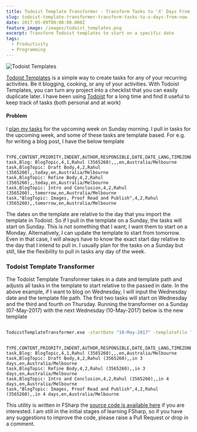 ```yaml
---
title: Todoist Template Transformer - Transform Tasks to 'X' Days From Now
slug: todoist-template-transformer-transform-tasks-to-x-days-from-now
date: 2017-05-09T00:00:00.000Z
feature_image: /images/todoist_templates.png
excerpt: Transform Todoist templates to start on a specific date
tags:
  - Productivity
  - Programming
---
```

![Todoist Templates](/images/todoist_templates.png)

[Todoist Templates](https://blog.todoist.com/2015/11/19/new-way-to-create-todoist-templates/) is a simple way to create tasks for any of your recurring activities. Be it blogging, cooking, or any of your activities. With Todoist Templates, you can turn any project into a checklist that you can easily duplicate later. I have been using [Todoist](/blog/todoist-manage-your-todo-list/) for a long time and find it useful to keep track of tasks (both personal and at work)

#### **Problem**

I [plan my tasks](/blog/experimenting-with-pomodoro-technique/) for the upcoming week on Sunday morning. I pull in tasks for the upcoming week, and some of these tasks are template based. For e.g. for writing a blog post, I have the below template

```text

TYPE,CONTENT,PRIORITY,INDENT,AUTHOR,RESPONSIBLE,DATE,DATE_LANG,TIMEZONE
task,Blog: BlogTopic,4,1,Rahul (3565260),,,en,Australia/Melbourne
task,BlogTopic: Draft Body,4,2,Rahul (3565260),,today,en,Australia/Melbourne
task,BlogTopic: Refine Body,4,2,Rahul (3565260),,today,en,Australia/Melbourne
task,BlogTopic: Intro and Conclusion,4,2,Rahul (3565260),,tomorrow,en,Australia/Melbourne
task,"BlogTopic: Images, Proof Read and Publish",4,2,Rahul (3565260),,tomorrow,en,Australia/Melbourne

```

The dates on the template are relative to the day that you import the template in Todoist. So if I pull in the template on a Sunday, the tasks will start on Sunday. This is not something that I want; I want them to start on a Monday. Alternatively, I can update the template to start from tomorrow. Even in that case, I will always have to know the exact start day relative to the day that I intend to pull in. I usually plan for the tasks on a Sunday but still, like the flexibility to pull in tasks any day of the week.

### Todoist Template Transformer

The Todoist Template Transformer takes in a date and template path and adjusts all tasks in the template to start relative to the passed in date. In the above example, if I want to blog on Wednesday, I will input the Wednesday date and the template file path. The first two tasks will start on Wednesday and the third and fourth on Thursday. Running the transformer on a Sunday (07-May-2017) with the next Wednesday (10-May-2017) below is the new template

```bash

TodoistTemplateTransformer.exe -startDate "10-May-2017" -templateFile "Blog Template.csv"

```

```text

TYPE,CONTENT,PRIORITY,INDENT,AUTHOR,RESPONSIBLE,DATE,DATE_LANG,TIMEZONE
task,Blog: BlogTopic,4,1,Rahul (3565260),,,en,Australia/Melbourne
task,BlogTopic: Draft Body,4,2,Rahul (3565260),,in 3 days,en,Australia/Melbourne
task,BlogTopic: Refine Body,4,2,Rahul (3565260),,in 3 days,en,Australia/Melbourne
task,BlogTopic: Intro and Conclusion,4,2,Rahul (3565260),,in 4 days,en,Australia/Melbourne
task,"BlogTopic: Images, Proof Read and Publish",4,2,Rahul (3565260),,in 4 days,en,Australia/Melbourne

```

This utility is written in FSharp the [source code is available here](https://github.com/rahulpnath/todoisttemplatetransformer) if you are interested. I am still in the initial stages of learning FSharp, so if you have any suggestions to improve the code, please raise a Pull Request or drop in a comment.
